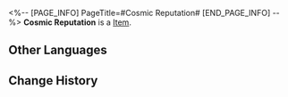 <%-- [PAGE_INFO]
PageTitle=#Cosmic Reputation#
[END_PAGE_INFO] --%>
{{Item Infobox
|id          = 281028
|image       = Item Cosmic Reputation.png{{subst:void|<!--$UPLOAD:<<SpriteOutput/ItemFigures/281028.png>-<Item Cosmic Reputation.png>-<Item Icons>>-->}}
|type        = 
|invCategory = 
|rarity      = 3
|effect      = 
|description = Reputation gained by the Galactic Baseballer in their adventure. This can be used to claim rewards provided by the Planetary Safety Committee.
}}
'''Cosmic Reputation''' is a [[Item]].

==Other Languages==
{{Other Languages
|en   = Cosmic Reputation
|zhs  = 银河声望
|zht  = 銀河聲望
|ja   = 銀河知名度
|ko   = 은하 평판
|es   = Reputación cósmica
|fr   = Réputation cosmique
|ru   = Космическая репутация
|th   = ความนิยมในกาแล็กซี
|vi   = Danh Vọng Ngân Hà
|de   = Galaktisches Renommee
|id   = Reputasi Alam Semesta
|pt   = Reputação Cósmica
}}

==Change History==
{{Change History|3.3}}